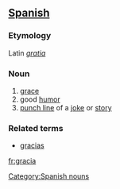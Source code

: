 == [[Spanish]] ==
=== Etymology ===
Latin ''[[gratia]]''
=== Noun ===
# [[grace]]
# good [[humor]]
# [[punch line]] of a [[joke]] or [[story]]
=== Related terms ===
* [[gracias]]

[[Category:Spanish nouns]]

[[fr:gracia]]